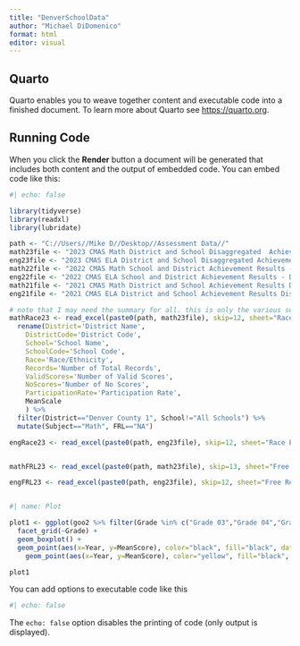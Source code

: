 ```yaml
---
title: "DenverSchoolData"
author: "Michael DiDomenico"
format: html
editor: visual
---
```


## Quarto

Quarto enables you to weave together content and executable code into a finished document. To learn more about Quarto see <https://quarto.org>.

## Running Code

When you click the **Render** button a document will be generated that includes both content and the output of embedded code. You can embed code like this:

```r
#| echo: false

library(tidyverse)
library(readxl)
library(lubridate)

path <- "C://Users//Mike D//Desktop//Assessment Data//"
math23file <- "2023 CMAS Math District and School Disaggregated  Achievement Results.xlsx" 
eng23file <- "2023 CMAS ELA District and School Disaggregated Achievement Results.xlsx"
math22file <- "2022 CMAS Math School and District Achievement Results - Disaggregated by Group.xlsx"
eng22file <- "2022 CMAS ELA School and District Achievement Results - Disaggregated by Group.xlsx"
math21file <- "2021 CMAS Math District and School Achievement Results Disaggregated by Subgroups - Required Tests.xlsx"
eng21file <- "2021 CMAS ELA District and School Achievement Results Disaggregated by Subgroups - Required Tests.xlsx"

# note that I may need the summary for all. this is only the various subgroups
mathRace23 <- read_excel(paste0(path, math23file), skip=12, sheet="Race Ethnicity") %>%
  rename(District='District Name', 
    DistrictCode='District Code',
    School='School Name',
    SchoolCode='School Code',
    Race='Race/Ethnicity',
    Records='Number of Total Records',
    ValidScores='Number of Valid Scores',
    NoScores='Number of No Scores',
    ParticipationRate='Participation Rate',
    MeanScale
    ) %>%
  filter(District=="Denver County 1", School!="All Schools") %>%
  mutate(Subject=="Math", FRL=="NA")

engRace23 <- read_excel(paste0(path, eng23file), skip=12, sheet="Race Ethnicity")


mathFRL23 <- read_excel(paste0(path, math23file), skip=13, sheet="Free Reduced Lunch")

engFRL23 <- read_excel(paste0(path, eng23file), skip=12, sheet="Free Reduced Lunch")



```

```r
#| name: Plot

plot1 <- ggplot(goo2 %>% filter(Grade %in% c("Grade 03","Grade 04","Grade 05")), aes(x=Year, y=MeanScore, color=Subject)) +
  facet_grid(~Grade) +
  geom_boxplot() +
  geom_point(aes(x=Year, y=MeanScore), color="black", fill="black", data=goo2%>%filter(School=="DENVER COUNTY 1 (0880): STECK ELEMENTARY SCHOOL (8222)")) +
    geom_point(aes(x=Year, y=MeanScore), color="yellow", fill="black", data=goo2%>%filter(School=="DENVER COUNTY 1 (0880): MC KINLEY-THATCHER ELEMENTARY SCHOOL (5702)"))

plot1
```

You can add options to executable code like this

```r
#| echo: false

```

The `echo: false` option disables the printing of code (only output is displayed).
